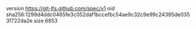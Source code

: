 version https://git-lfs.github.com/spec/v1
oid sha256:1299d4ddc0465fe3c052daf1bccefbc54ae9c32c9e99c24395de0353f722da2e
size 6853
